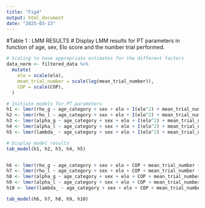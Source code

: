 ---
title: "Fig4"
output: html_document
date: "2025-03-13"
---

#Table 1 : LMM RESULTS
# Display LMM results for PT parameters in function of age, sex, Elo score and the number trial performed.

```{r}

# Scaling to have appropriate estimates for the different factors
data_norm <- filtered_data %>%
  mutate(
    elo = scale(elo),
    mean_trial_number = scale(log(mean_trial_number)),
    COP = scale(COP),
  )

# Initiate models for PT parameters
h1 <- lmer(rho_g ~ age_category + sex + elo + I(elo^2) + mean_trial_number + (1|monkey), data = data_norm)
h2 <- lmer(rho_l ~ age_category + sex + elo + I(elo^2) + mean_trial_number + (1|monkey), data = data_norm)
h3 <- lmer(alpha_g ~ age_category + sex + elo + I(elo^2) + mean_trial_number + (1|monkey), data = data_norm)
h4 <- lmer(alpha_l ~ age_category + sex + elo + I(elo^2) + mean_trial_number + (1|monkey), data = data_norm)
h5 <- lmer(lambda_ ~ age_category + sex + elo + I(elo^2) + mean_trial_number + (1|monkey), data = data_norm)

# Display model results
tab_model(h1, h2, h3, h4, h5)


h6 <- lmer(rho_g ~ age_category + sex + elo + COP + mean_trial_number + (1|monkey), data = data_norm)
h7 <- lmer(rho_l ~ age_category + sex + elo + COP + mean_trial_number + (1|monkey), data = data_norm)
h8 <- lmer(alpha_g ~ age_category + sex + elo + COP + mean_trial_number + (1|monkey), data = data_norm)
h9 <- lmer(alpha_l ~ age_category + sex + elo + COP + mean_trial_number + (1|monkey), data = data_norm)
h10 <- lmer(lambda_ ~ age_category + sex + elo + COP + mean_trial_number + (1|monkey), data = data_norm)

tab_model(h6, h7, h8, h9, h10)
```

